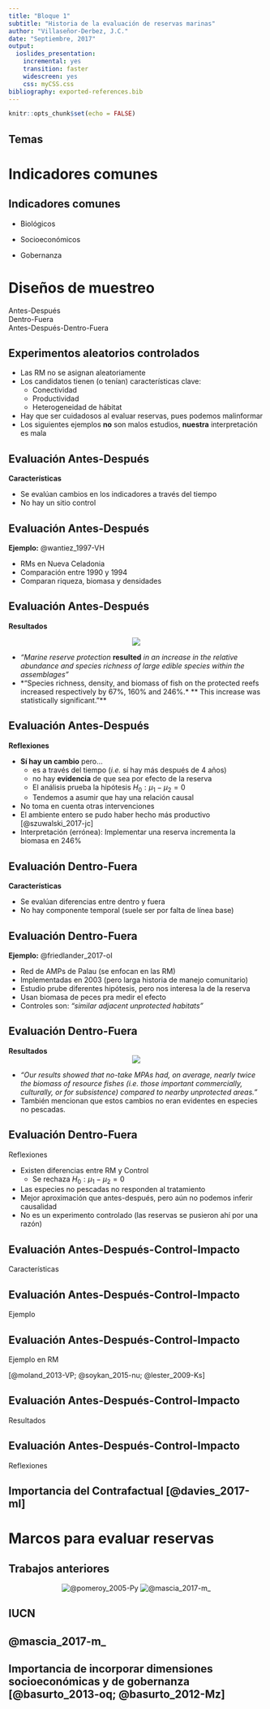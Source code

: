 ```yaml
---
title: "Bloque 1"
subtitle: "Historia de la evaluación de reservas marinas"
author: "Villaseñor-Derbez, J.C."
date: "Septiembre, 2017"
output:
  ioslides_presentation:
    incremental: yes
    transition: faster
    widescreen: yes
    css: myCSS.css
bibliography: exported-references.bib
---
```


```r
knitr::opts_chunk$set(echo = FALSE)
```

## Temas

# Indicadores comunes

## Indicadores comunes

- Biológicos

- Socioeconómicos

- Gobernanza

# Diseños de muestreo

Antes-Después   
Dentro-Fuera    
Antes-Después-Dentro-Fuera

## Experimentos aleatorios controlados

- Las RM no se asignan aleatoriamente
- Los candidatos tienen (o tenían) características clave:
    - Conectividad
    - Productividad
    - Heterogeneidad de hábitat

- Hay que ser cuidadosos al evaluar reservas, pues podemos malinformar
- Los siguientes ejemplos **no** son malos estudios, **nuestra** interpretación es mala

## Evaluación Antes-Después

**Características**

- Se evalúan cambios en los indicadores a través del tiempo
- No hay un sitio control

## Evaluación Antes-Después

**Ejemplo:** @wantiez_1997-VH

- RMs en Nueva Celadonia
- Comparación entre 1990 y 1994
- Comparan riqueza, biomasa y densidades

## Evaluación Antes-Después {.smaller}

**Resultados**

<center>
![](./Figs/B1/BA.png)
</center>

- *"Marine reserve protection* **resulted** *in an increase in the relative abundance and  species richness of  large edible species within the assemblages"*
- *"Species richness, density, and biomass of fish on the protected reefs increased respectively by 67%, 160% and 246%.* ** This increase was statistically  significant."**

## Evaluación Antes-Después

**Reflexiones**

- **Sí hay un cambio** pero...
    - es a través del tiempo (*i.e.* sí hay más después de 4 años)
    - no hay **evidencia** de que sea por efecto de la reserva
    - El análisis prueba la hipótesis $H_0: \mu_1-\mu_2 = 0$
    - Tendemos a asumir que hay una relación causal
- No toma en cuenta otras intervenciones
- El ambiente entero se pudo haber hecho más productivo [@szuwalski_2017-jc]
- Interpretación (errónea): Implementar una reserva incrementa la biomasa en 246%

## Evaluación Dentro-Fuera

**Características**

- Se evalúan diferencias entre dentro y fuera
- No hay componente temporal (suele ser por falta de línea base)

## Evaluación Dentro-Fuera

**Ejemplo:** @friedlander_2017-oI

- Red de AMPs de Palau (se enfocan en las RM)
- Implementadas en 2003 (pero larga historia de manejo comunitario)
- Estudio prube diferentes hipótesis, pero nos interesa la de la reserva
- Usan biomasa de peces pra medir el efecto
- Controles son: *"similar adjacent unprotected habitats"*

## Evaluación Dentro-Fuera

**Resultados**
<center>
![](./Figs/B1/IO.png)
</center>

- *"Our results showed that no-take MPAs had, on average, nearly twice the biomass of resource fishes (i.e. those important commercially, culturally, or for subsistence) compared to nearby unprotected areas."*
- También mencionan que estos cambios no eran evidentes en especies no pescadas.

## Evaluación Dentro-Fuera

Reflexiones

- Existen diferencias entre RM y Control
    - Se rechaza $H_0: \mu_1-\mu_2 = 0$
- Las especies no pescadas no responden al tratamiento
- Mejor aproximación que antes-después, pero aún no podemos inferir causalidad
- No es un experimento controlado (las reservas se pusieron ahí por una razón)

## Evaluación Antes-Después-Control-Impacto

Características

## Evaluación Antes-Después-Control-Impacto

Ejemplo

## Evaluación Antes-Después-Control-Impacto

Ejemplo en RM

[@moland_2013-VP; @soykan_2015-nu; @lester_2009-Ks]

## Evaluación Antes-Después-Control-Impacto

Resultados

## Evaluación Antes-Después-Control-Impacto

Reflexiones

## Importancia del Contrafactual [@davies_2017-ml]

# Marcos para evaluar reservas

## Trabajos anteriores

<center>
![@pomeroy_2005-Py](Figs/B1/IUCN.png) ![@mascia_2017-m_](Figs/B1/Mascia.PNG)
</center>

## IUCN

## @mascia_2017-m_

## Importancia de incorporar dimensiones socioeconómicas y de gobernanza [@basurto_2013-oq; @basurto_2012-Mz]













